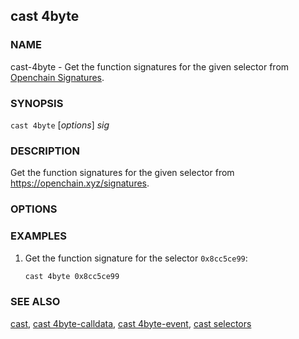
## cast 4byte

### NAME

cast-4byte - Get the function signatures for the given selector from [Openchain Signatures](https://openchain.xyz/signatures).

### SYNOPSIS

`cast 4byte` [*options*] _sig_

### DESCRIPTION

Get the function signatures for the given selector from https://openchain.xyz/signatures.

### OPTIONS

<CommonOptions />

### EXAMPLES

1. Get the function signature for the selector `0x8cc5ce99`:
   ```sh
   cast 4byte 0x8cc5ce99
   ```

### SEE ALSO

[cast](/cast/reference/overview), [cast 4byte-calldata](/cast/reference/cast-4byte-calldata.mdx), [cast 4byte-event](/cast/reference/cast-4byte-event.mdx), [cast selectors](/cast/reference/cast-selectors.mdx)

